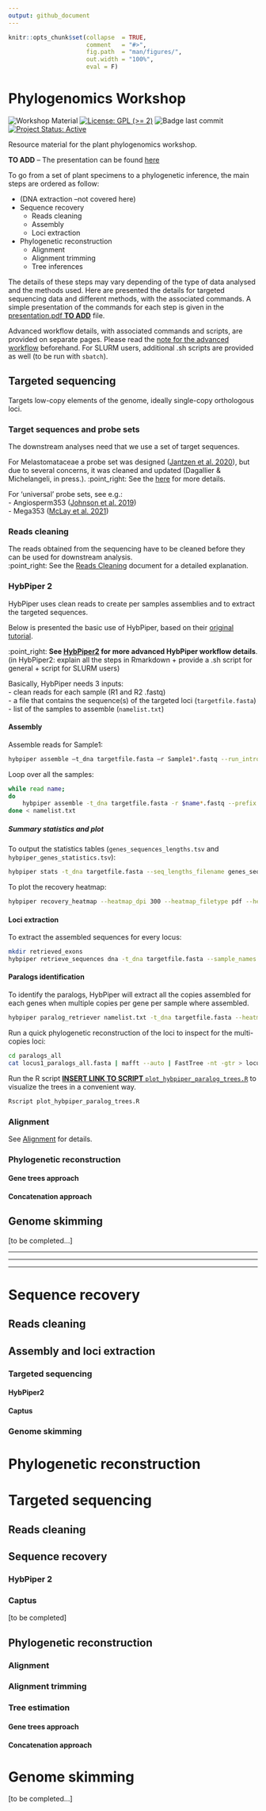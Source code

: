 ```yaml
---
output: github_document
---
```


<!-- README.md is generated from README.Rmd. Please edit that file -->


```r
knitr::opts_chunk$set(collapse  = TRUE,
                      comment   = "#>",
                      fig.path  = "man/figures/",
                      out.width = "100%",
                      eval = F)
```



# Phylogenomics Workshop

<!-- badges: start -->
![Workshop Material](https://img.shields.io/badge/Workshop-Material-brightgreen) [![License: GPL (>= 2)](https://img.shields.io/badge/License-GPL%20%28%3E%3D%202%29-blue.svg)](https://choosealicense.com/licenses/gpl-2.0/) ![Badge last commit](https://img.shields.io/github/last-commit/LPDagallier/Phylogenomics_Workshop?style=flat-square) 
[![Project Status: Active](https://www.repostatus.org/badges/latest/active.svg)](https://www.repostatus.org/#active)
<!-- badges: end -->

Resource material for the plant phylogenomics workshop.

**TO ADD** -- The presentation can be found [here](./prez.pdf)

To go from a set of plant specimens to a phylogenetic inference, the main steps are ordered as follow:

- (DNA extraction --not covered here)
- Sequence recovery  
  - Reads cleaning  
  - Assembly  
  - Loci extraction  
- Phylogenetic reconstruction
  - Alignment  
  - Alignment trimming  
  - Tree inferences  

The details of these steps may vary depending of the type of data analysed and the methods used. Here are presented the details for targeted sequencing data and different methods, with the associated commands. 
A simple presentation of the commands for each step is given in the [presentation.pdf **TO ADD**]() file.

Advanced workflow details, with associated commands and scripts, are provided on separate pages.
Please read the [note for the advanced workflow](Note_for_advanced_wf.md) beforehand. For SLURM users, additional .sh scripts are provided as well (to be run with `sbatch`).

## Targeted sequencing
Targets low-copy elements of the genome, ideally single-copy orthologous loci.

### Target sequences and probe sets
The downstream analyses need that we use a set of target sequences.

For Melastomataceae a probe set was designed ([Jantzen et al. 2020](https://bsapubs.onlinelibrary.wiley.com/doi/abs/10.1002/aps3.11345)), but due to several concerns, it was cleaned and updated (Dagallier & Michelangeli, in press.). 
:point_right: See the [here](https://github.com/LPDagallier/Clean_Melasto_probe_set) for more details. 

For 'universal' probe sets, see e.g.:  
- Angiosperm353 ([Johnson et al. 2019](https://doi.org/10.1093/sysbio/syy086))  
- Mega353 ([McLay et al. 2021](https://github.com/chrisjackson-pellicle/NewTargets))

### Reads cleaning
The reads obtained from the sequencing have to be cleaned before they can be used for downstream analysis.  
:point_right: See the [Reads Cleaning](reads_cleaning.md) document for a detailed explanation.

### HybPiper 2

HybPiper uses clean reads to create per samples assemblies and to extract the targeted sequences.  

Below is presented the basic use of HybPiper, based on their [original tutorial](https://github.com/mossmatters/HybPiper/wiki/Tutorial).

:point_right: **See [HybPiper2](HybPiper2.Rmd) for more advanced HybPiper workflow details**.  
(in HybPiper2: explain all the steps in Rmarkdown + provide a .sh script for general + script for SLURM users)

Basically, HybPiper needs 3 inputs:  
- clean reads for each sample (R1 and R2 .fastq)  
- a file that contains the sequence(s) of the targeted loci (`targetfile.fasta`)  
- list of the samples to assemble (`namelist.txt`)  

#### Assembly
Assemble reads for Sample1:
```bash
hybpiper assemble –t_dna targetfile.fasta –r Sample1*.fastq --run_intronerate
```

Loop over all the samples:
```bash
while read name;
do
	hybpiper assemble -t_dna targetfile.fasta -r $name*.fastq --prefix $name --run_intronerate ; 
done < namelist.txt
```

##### Summary statistics and plot
To output the statistics tables (`genes_sequences_lengths.tsv` and `hybpiper_genes_statistics.tsv`):
```bash
hybpiper stats -t_dna targetfile.fasta --seq_lengths_filename genes_sequences_lengths --stats_filename hybpiper_genes_statistics gene namelist.txt
```

To plot the recovery heatmap:
```bash
hybpiper recovery_heatmap --heatmap_dpi 300 --heatmap_filetype pdf --heatmap_filename recovery_heatmap_exons genes_sequences_lengths.tsv
```

#### Loci extraction
To extract the assembled sequences for every locus:
```bash
mkdir retrieved_exons
hybpiper retrieve_sequences dna -t_dna targetfile.fasta --sample_names namelist.txt --fasta_dir retrieved_exons
```

#### Paralogs identification
To identify the paralogs, HybPiper will extract all the copies assembled for each genes when multiple copies per gene per sample where assembled.
```bash
hybpiper paralog_retriever namelist.txt -t_dna targetfile.fasta --heatmap_filetype pdf --heatmap_dpi 300
```

Run a quick phylogenetic reconstruction of the loci to inspect for the multi-copies loci:
```bash
cd paralogs_all
cat locus1_paralogs_all.fasta | mafft --auto | FastTree -nt -gtr > locus1_paralogs_all.tre
```

Run the R script [**INSERT LINK TO SCRIPT** `plot_hybpiper_paralog_trees.R`]() to visualize the trees in a convenient way.
```bash
Rscript plot_hybpiper_paralog_trees.R
```

### Alignment
See [Alignment](Alignment.Rmd) for details.

### Phylogenetic reconstruction
#### Gene trees approach
#### Concatenation approach

## Genome skimming
[to be completed...]

***
***
***
# Sequence recovery
## Reads cleaning
## Assembly and loci extraction
### Targeted sequencing
#### HybPiper2
#### Captus
### Genome skimming
# Phylogenetic reconstruction

# Targeted sequencing
## Reads cleaning
## Sequence recovery
### HybPiper 2
### Captus
[to be completed]


## Phylogenetic reconstruction
### Alignment
### Alignment trimming
### Tree estimation
#### Gene trees approach
#### Concatenation approach

# Genome skimming
[to be completed...]


